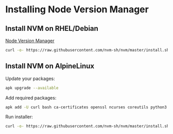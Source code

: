 # Installing Node Version Manager

## Install NVM on RHEL/Debian

[Node Version Manager](https://github.com/nvm-sh/nvm)

```bash
curl -o- https://raw.githubusercontent.com/nvm-sh/nvm/master/install.sh | bash
```

## Install NVM on AlpineLinux
Update your packages:
```bash
apk upgrade --available
```

Add required packages:
```bash
apk add -U curl bash ca-certificates openssl ncurses coreutils python3 make gcc g++ libgcc linux-headers grep util-linux binutils findutils
```
Run installer:
```bash
curl -o- https://raw.githubusercontent.com/nvm-sh/nvm/master/install.sh | bash
```